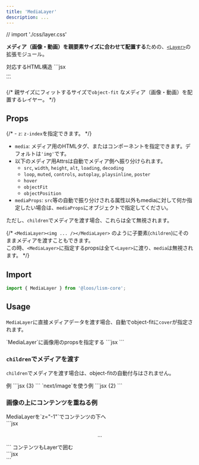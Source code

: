 ```yaml
---
title: 'MediaLayer'
description: ...
---
```


// import './css/layer.css'


**メディア（画像・動画）を親要素サイズに合わせて配置する**ための、[`<Layer>`](/docs/components/Layer)の拡張モジュール。

<Preview>
	<PreviewTitle>対応するHTML構造</PreviewTitle>
	<PreviewCode>
	```jsx
	<div class="l--layer l--layer--media">...</div>
	```
	</PreviewCode>
</Preview>

{/* 親サイズにフィットするサイズで`object-fit` なメディア（画像・動画）を配置するレイヤー。 */}


## Props

{/* - `z`: `z-index`を指定できます。 */}
- `media`: メディア用のHTMLタグ、またはコンポーネントを指定できます。デフォルトは`'img'`です。
- 以下のメディア用Attrsは自動でメディア側へ振り分けられます。
	- `src`, `width`, `height`, `alt`, `loading`, `decoding`
	- `loop`, `muted`, `controls`, `autoplay`, `playsinline`, `poster`
	- `hover`
	- `objectFit`
	- `objectPosition`
- `mediaProps`: `src`等の自動で振り分けされる属性以外もmediaに対して何か指定したい場合は、`mediaProps`にオブジェクトで指定してください。

ただし、`children`でメディアを渡す場合、これらは全て無視されます。

{/* <Alert preset="info">
`<MediaLayer><img ... /></MediaLayer>` のように子要素(`children`)にそのままメディアを渡すこともできます。  
この時、`<MediaLayer>`に指定するpropsは全て`<Layer>`に渡り、`media`は無視されます。
</Alert> */}


## Import

```js
import { MediaLayer } from '@loos/lism-core';
```


## Usage

`MediaLayer`に直接メディアデータを渡す場合、自動でobject-fitに`cover`が指定されます。

<Preview>
	<PreviewTitle>
		`MediaLayer`に画像用のpropsを指定する
	</PreviewTitle>
	<PreviewArea resize p={20}>
		<Frame h="200px">
			<MediaLayer src="/img/demo-img.jpeg" alt="" width='960' height='640' />
		</Frame>
	</PreviewArea>
	<PreviewCode>
		```jsx
		<Frame h="200px">
			<MediaLayer src="/img/demo-img.jpeg" alt="" width='960' height='640' />
		</Frame>
		```
	</PreviewCode>
</Preview>


### `children`でメディアを渡す

`children`でメディアを渡す場合は、object-fitの自動付与はされません。

<Preview>
	<PreviewTitle>
		例
	</PreviewTitle>
	<PreviewArea resize p={20}>
		<Frame aspect="cinema" bgc="#fff" shadow='2'>
			<MediaLayer p={10}>
				<Media src="/img/demo-img.jpeg" alt="" width={960} height={640} objectFit="cover" />
			</MediaLayer>
		</Frame>
	</PreviewArea>
	<PreviewCode>
		```jsx {3}
		<Frame aspect="cinema" bgc="#fff" shadow='2'>
			<MediaLayer p={10}>
				<Media src="/img/demo-img.jpeg" alt="" width={960} height={640} objectFit="cover" />
			</MediaLayer>
		</Frame>
		```
	</PreviewCode>
</Preview>

<Preview>
	<PreviewTitle>
		`next/image`を使う例
	</PreviewTitle>
	<PreviewArea resize p={20}>
		<Frame aspect="cinema">
			<MediaLayer media={Image} src="/img/demo-img.jpeg" alt="" width='960' height='640' />
		</Frame>
	</PreviewArea>
	<PreviewCode>
		```jsx {2}
		<Frame aspect="cinema">
			<MediaLayer media={Image} src="/img/demo-img.jpeg" alt="" width='960' height='640' />
		</Frame>
		```
	</PreviewCode>
</Preview>


### 画像の上にコンテンツを重ねる例

<Preview>
	<PreviewTitle>
		MediaLayerを`z="-1"`でコンテンツの下へ
	</PreviewTitle>
	<PreviewArea resize p={20}>
		<Frame aspect="cinema">
			<MediaLayer z="-1" src="/img/demo-img.jpeg" alt="" width='960' height='640' />
			<FilterLayer z="-1" bgc="black:.4" />
			<Center size="cover" c="white" gap="20" p="box">
				<DammyText length="xs" />
			</Center>
		</Frame>
	</PreviewArea>
	<PreviewCode>
```jsx
<Frame aspect="cinema">
	<MediaLayer z="-1" src="/img/demo-img.jpeg" alt="" width='960' height='640' />
	<FilterLayer z="-1" bgc="black:.4" />
	<Center size="cover" c="white" gap="20" p="box">
		<p>...</p>
	</Center>
</Frame>
```
	</PreviewCode>
</Preview>



<Preview>
	<PreviewTitle>
		コンテンツもLayerで囲む
	</PreviewTitle>
	<PreviewArea resize p={20}>
		<Frame aspect="cinema">
			<MediaLayer src="/img/demo-img.jpeg" alt="" width='960' height='640' />
			<FilterLayer bgc="black:.4" />
			<Layer inset="0">
				<Center size="cover" c="white" gap="20" p="box">
					<DammyText length="l" />
				</Center>
			</Layer>
		</Frame>
	</PreviewArea>
	<PreviewCode>
		```jsx
		<Frame aspect="cinema">
			<MediaLayer src="/img/demo-img.jpeg" alt="" width='960' height='640' />
			<FilterLayer bgc="black:.4" />
			<Layer inset="0">
				<Center size="cover" c="white" gap="20" p="box">
					<DammyText length="l" />
				</Center>
			</Layer>
		</Frame>
		```
	</PreviewCode>
</Preview>

